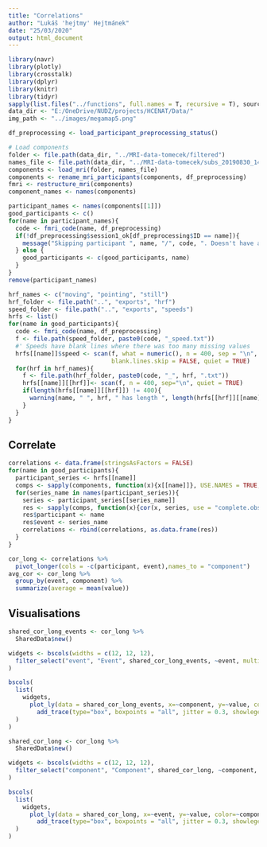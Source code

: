 ```yaml
---
title: "Correlations"
author: "Lukáš 'hejtmy' Hejtmánek"
date: "25/03/2020"
output: html_document
---
```

```r
library(navr)
library(plotly)
library(crosstalk)
library(dplyr)
library(knitr)
library(tidyr)
sapply(list.files("../functions", full.names = T, recursive = T), source)
data_dir <- "E:/OneDrive/NUDZ/projects/HCENAT/Data/"
img_path <- "../images/megamap5.png"
```

```r
df_preprocessing <- load_participant_preprocessing_status()

# Load components
folder <- file.path(data_dir, "../MRI-data-tomecek/filtered")
names_file <- file.path(data_dir, "../MRI-data-tomecek/subs_20190830_1422.txt")
components <- load_mri(folder, names_file)
components <- rename_mri_participants(components, df_preprocessing)
fmri <- restructure_mri(components)
component_names <- names(components)

participant_names <- names(components[[1]])
good_participants <- c()
for(name in participant_names){
  code <- fmri_code(name, df_preprocessing)
  if(!df_preprocessing$session1_ok[df_preprocessing$ID == name]){
    message("Skipping participant ", name, "/", code, ". Doesn't have a valid session behavioral data\n")
  } else {
    good_participants <- c(good_participants, name)
  }
}
remove(participant_names)

hrf_names <- c("moving", "pointing", "still")
hrf_folder <- file.path("..", "exports", "hrf")
speed_folder <- file.path("..", "exports", "speeds")
hrfs <- list()
for(name in good_participants){
  code <- fmri_code(name, df_preprocessing)
  f <- file.path(speed_folder, paste0(code, "_speed.txt"))
  #' Speeds have blank lines where there was too many missing values
  hrfs[[name]]$speed <- scan(f, what = numeric(), n = 400, sep = "\n", fill = NA_real_,
                             blank.lines.skip = FALSE, quiet = TRUE)
  for(hrf in hrf_names){
    f <- file.path(hrf_folder, paste0(code, "_", hrf, ".txt"))
    hrfs[[name]][[hrf]]<- scan(f, n = 400, sep="\n", quiet = TRUE)
    if(length(hrfs[[name]][[hrf]]) != 400){
      warning(name, " ", hrf, " has length ", length(hrfs[[hrf]][[name]]))
    }
  }
}
```

## Correlate
```r
correlations <- data.frame(stringsAsFactors = FALSE)
for(name in good_participants){
  participant_series <- hrfs[[name]]
  comps <- sapply(components, function(x){x[[name]]}, USE.NAMES = TRUE, simplify = FALSE)
  for(series_name in names(participant_series)){
    series <- participant_series[[series_name]]
    res <- sapply(comps, function(x){cor(x, series, use = "complete.obs")}, simplify = FALSE)
    res$participant <- name
    res$event <- series_name
    correlations <- rbind(correlations, as.data.frame(res))
  }
}

```
```r
cor_long <- correlations %>%
  pivot_longer(cols = -c(participant, event),names_to = "component")
avg_cor <- cor_long %>%
  group_by(event, component) %>%
  summarize(average = mean(value))
```

## Visualisations
```r
shared_cor_long_events <- cor_long %>%
  SharedData$new()

widgets <- bscols(widths = c(12, 12, 12),
  filter_select("event", "Event", shared_cor_long_events, ~event, multiple = FALSE)
)

bscols(
  list(
    widgets,
      plot_ly(data = shared_cor_long_events, x=~component, y=~value, color=~component) %>%
        add_trace(type="box", boxpoints = "all", jitter = 0.3, showlegend=FALSE)
  )
)
```

```r
shared_cor_long <- cor_long %>%
  SharedData$new()

widgets <- bscols(widths = c(12, 12, 12),
  filter_select("component", "Component", shared_cor_long, ~component, multiple = FALSE)
)

bscols(
  list(
    widgets,
      plot_ly(data = shared_cor_long, x=~event, y=~value, color=~component) %>%
        add_trace(type="box", boxpoints = "all", jitter = 0.3, showlegend=FALSE)
  )
)
```